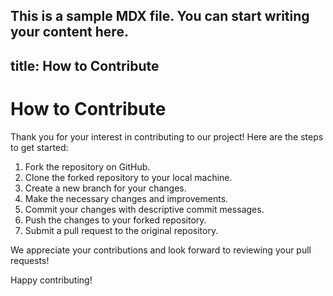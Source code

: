 
This is a sample MDX file. You can start writing your content here.
---
title: How to Contribute
---

# How to Contribute

Thank you for your interest in contributing to our project! Here are the steps to get started:

1. Fork the repository on GitHub.
2. Clone the forked repository to your local machine.
3. Create a new branch for your changes.
4. Make the necessary changes and improvements.
5. Commit your changes with descriptive commit messages.
6. Push the changes to your forked repository.
7. Submit a pull request to the original repository.

We appreciate your contributions and look forward to reviewing your pull requests!

Happy contributing!